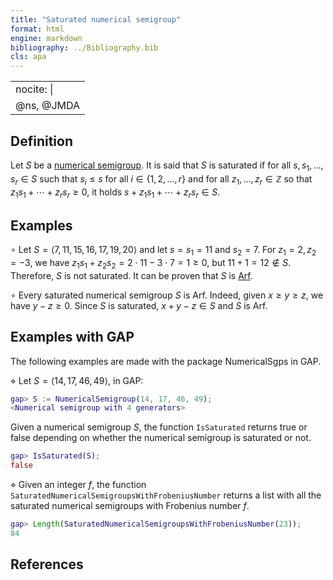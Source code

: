 ```yaml
---
title: "Saturated numerical semigroup"
format: html
engine: markdown
bibliography: ../Bibliography.bib
cls: apa
---
```


---
nocite: |
  @ns, @JMDA
---

<!-- Definición de Num. Sem. -->

## Definition

Let $S$ be a [numerical semigroup](../Basic-concepts/Numerical-semigroup.qmd). It is said that $S$ is saturated if for all $s, s_1, \ldots, s_r \in S$ such that $s_i \le s$ for all $i \in \{1, 2, \ldots, r\}$ and for all $z_1, \ldots, z_r \in \mathbb{Z}$ so that $z_1 s_1 + \cdots + z_r s_r \ge 0$, it holds $s + z_1 s_1 + \cdots + z_r s_r \in S$.

## Examples

$\circ$ Let $S = \langle 7, 11, 15, 16, 17, 19, 20 \rangle$ and let $s = s_1 = 11$ and $s_2 = 7$. For $z_1 = 2, z_2 = -3$, we have $z_1 s_1 + z_2 s_2 = 2 \cdot 11 - 3 \cdot 7 = 1 \ge 0$, but $11 + 1 = 12 \not \in S$. Therefore, $S$ is not saturated. It can be proven that $S$ is [Arf](Arf-semigroup.qmd).

$\circ$ Every saturated numerical semigroup $S$ is Arf. Indeed, given $x \ge y \ge z$, we have $y - z \ge 0$. Since $S$ is saturated, $x + y - z \in S$ and $S$ is Arf.

## Examples with GAP

The following examples are made with the package NumericalSgps in GAP.

$\diamond$ Let $S = \langle 14, 17, 46, 49 \rangle$, in GAP:

``` gap
gap> S := NumericalSemigroup(14, 17, 46, 49);
<Numerical semigroup with 4 generators>
```

Given a numerical semigroup $S$, the function `IsSaturated` returns true or false depending on whether the numerical semigroup is saturated or not.

``` gap
gap> IsSaturated(S);
false
```

$\diamond$ Given an integer $f$, the function `SaturatedNumericalSemigroupsWithFrobeniusNumber` returns a list with all the saturated numerical semigroups with Frobenius number $f$.

``` gap
gap> Length(SaturatedNumericalSemigroupsWithFrobeniusNumber(23));
84
```

## References

::: {#refs}

:::
